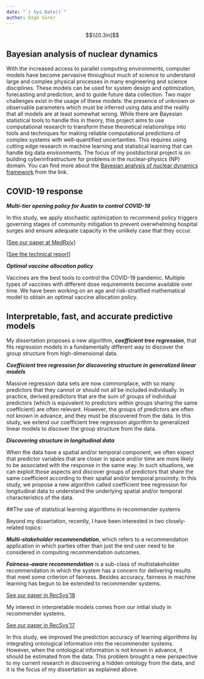 ```yaml
---
date: "`r Sys.Date()`"
author: Özge Sürer
---
```

$$\\[0.3in]$$

## Bayesian analysis of nuclear dynamics

With the increased access to parallel computing environments, computer models have become pervasive throughout much of science to understand large and complex physical processes in many engineering and science disciplines. These models can be used for system design and optimization, forecasting and prediction, and to guide future data collection. Two major challenges exist in the usage of these models: the presence of unknown or observable parameters which must be inferred using data and the reality that all models are at least somewhat wrong. While there are Bayesian statistical tools to handle this in theory, this project aims to use computational research to transform these theoretical relationships into tools and techniques for making reliable computational predictions of complex systems with well-quantified uncertainties. This requires using cutting edge research in machine learning and statistical learning that can handle big data environments. The focus of my postdoctoral project is on building cyberinfrastructure for problems in the nuclear-physics (NP) domain. You can find more about the [Bayesian analysis of nuclear dynamics framework](https://bandframework.github.io) from the link.

## COVID-19 response

***Multi-tier opening policy for Austin to control COVID-19***

In this study, we apply stochastic optimization to recommend policy triggers governing stages of community mitigation to prevent overwhelming hospital surges and ensure adequate capacity in the unlikely case that they occur.

[[See our paper at MedRxiv](https://www.medrxiv.org/content/10.1101/2020.11.26.20152520v2)]

[[See the technical report](https://cid.utexas.edu/sites/default/files/cid/files/houston_strategy_to_avoid_surge.pdf?m=1592489259)] 

***Optimal vaccine allocation policy***

Vaccines are the best tools to control the COVID-19 pandemic. Multiple types of vaccines with different dose requirements become available over time. We have been working on an age and risk-stratified mathematical model to obtain an optimal vaccine allocation policy.

## Interpretable, fast, and accurate predictive models

My dissertation proposes a new algorithm, ***coefficient tree regression***, that fits regression models in a fundamentally different way to discover the group structure from high-dimensional data.

***Coefficient tree regression for discovering structure in generalized linear models***

Massive regression data sets are now commonplace, with so many predictors that they cannot or should not all be included individually. In practice, derived predictors that are the sum of groups of individual predictors (which is equivalent to predictors within groups sharing the same coefficient) are often relevant. However, the groups of predictors are often not known in advance, and they must be discovered from the data. In this study, we extend our coefficient tree regression algorithm to generalized linear models to discover the group structure from the data.

***Discovering structure in longitudinal data***

When the data have a spatial and/or temporal component, we often expect that predictor variables that are closer in space and/or time are more likely to be associated with the response in the same way. In such situations, we can exploit those aspects and discover groups of predictors that share the same coefficient according to their spatial and/or temporal proximity. In this study, we propose a new algorithm called coefficient tree regression for longitudinal data to understand the underlying spatial and/or temporal characteristics of the data.

##The use of statistical learning algorithms in recommender systems

Beyond my dissertation, recently, I have been interested in two closely-related topics:

***Multi-stakeholder recommendation***, which refers to a recommendation application in which parties other than just the end user need to be considered in computing recommendation outcomes. 

***Fairness-aware recommendation*** is a sub-class of multistakeholder recommendation in which the system has a concern for delivering results that meet some criterion of fairness. Besides accuracy, fairness in machine learning has
begun to be extended to recommender systems.

[See our paper in RecSys'18](https://dl.acm.org/citation.cfm?id=3240350)

My interest in interpretable models comes from our initial study in recommender systems.

[See our paper in RecSys'17](https://dl.acm.org/citation.cfm?id=3109863)

In this study, we improved the prediction accuracy of learning algorithms by integrating ontological information into the recommender systems. However, when the ontological information is not known in advance, it should be estimated from the data. This problem brought a new perspective to my current research in discovering a hidden ontology from the data, and it is the focus of my dissertation as explained above.